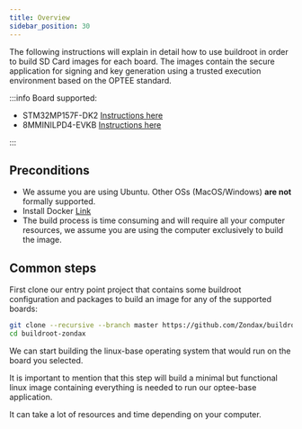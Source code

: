 ```yaml
---
title: Overview
sidebar_position: 30
---
```


The following instructions will explain in detail how to use buildroot in order to build SD Card images for each board.
The images contain the secure application for signing and key generation using a trusted execution environment based on the OPTEE standard.

:::info
Board supported:

- STM32MP157F-DK2 [Instructions here](../HardwareSetup/HW_STM32MP157F-DK2)
- 8MMINILPD4-EVKB [Instructions here](../HardwareSetup/HW_8MMINILPD4-EVKB)

:::

## Preconditions

- We assume you are using Ubuntu. Other OSs (MacOS/Windows) **are not** formally supported.
- Install Docker [Link](https://docs.docker.com/install/linux/docker-ce/ubuntu/)
- The build process is time consuming and will require all your computer resources, we assume you are using the computer exclusively to build the
  image.

## Common steps

First clone our entry point project that contains some buildroot configuration and packages to build an image
for any of the supported boards:

```bash
git clone --recursive --branch master https://github.com/Zondax/buildroot-zondax/
cd buildroot-zondax
```

We can start building the linux-base operating system that would run on the board you selected.

It is important to mention that this step will build a minimal but functional linux image containing
everything is needed to run our optee-base application.

It can take a lot of resources and time depending on your computer.
